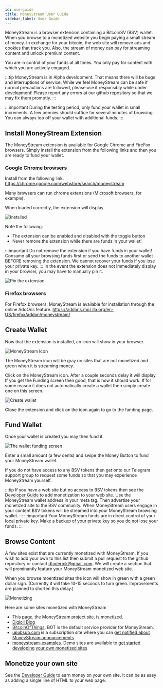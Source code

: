 ```yaml
---
id: userguide
title: MoneyStream User Guide
sidebar_label: User Guide
---
```


MoneyStream is a browser extension containing a BitcoinSV (BSV) wallet. When you browse to a monetized website you begin paying a small stream of money. In exchange for your bitcoin, the web site will remove ads and cookies that track you. Also, the stream of money can pay for streaming content and unlock premium content.  

You are in control of your funds at all times. You only pay for content with which you are actively engaged.  

:::tip
MoneyStream is in Alpha development. That means there will be bugs and interruptions of service. While we feel MoneyStream can be safe if normal precautions are followed, please use it responsibly while under development! Please report any errors at our github repository so that we may fix them promptly.
:::

:::important
During the testing period, only fund your wallet in small increments. A few pennies should suffice for several minutes of browsing. You can always top off your wallet with additional funds.
:::

## Install MoneyStream Extension
The MoneyStream extension is available for Google Chrome and FireFox browsers. Simply install the extension from the following 
links and then you are ready to fund your wallet.

### Google Chrome browsers
Install from the following link.  
https://chrome.google.com/webstore/search/moneystream

Many browsers can run chrome extensions (Microsoft browsers, for example).  

When loaded correctly, the extension will display.

![Installed](https://moneystreamdev.github.io/moneystream-project/img/moneystream-extension-installed.png)

Note the following:  
  * The extension can be enabled and disabled with the toggle button  
  * Never remove the extension while there are funds in your wallet!

:::important
Do not remove the extension if you have funds in your wallet! Consume all your browsing funds first or send the funds to another wallet BEFORE removing the extension. We cannot recover your funds if you lose your private key.
:::
In the event the extension does not immediately display in your browser, you may have to manually pin it.  

![Pin the extension](https://moneystreamdev.github.io/moneystream-project/img/moneystream-extension-pinit.png)

### Firefox browsers
For Firefox browsers, MoneyStream is available for installation through the online AddOns feature. 
https://addons.mozilla.org/en-US/firefox/addon/moneystream/  

## Create Wallet
Now that the extension is installed, an icon will show in your browser.  

![MoneyStream Icon](https://moneystreamdev.github.io/moneystream-project/img/moneystream-extension-icon.png)  

The MoneyStream icon will be gray on sites that are not monetized and green when it is streaming money.

Click on the MoneyStream icon. After a couple seconds delay it will display. If you get the Funding screen then good, that is how it should work. If for some reason it does not automatically create a wallet then simply create one on this screen.  

![Create wallet](https://moneystreamdev.github.io/moneystream-project/img/moneystream-extension-createwallet.png)  

Close the extension and click on the icon again to go to the funding page.

## Fund Wallet
Once your wallet is created you may then fund it.  

![The wallet funding screen](https://moneystreamdev.github.io/moneystream-project/img/moneystream-extension-funding.png)

Enter a small amount (a few cents) and swipe the Money Button to fund your MoneyStream wallet.  

If you do not have access to any BSV tokens then get onto our Telegram support group to request some funds so that you may experience MoneyStream yourself.

:::tip
If you have a web site but no access to BSV tokens then see the [Developer Guide](devguide.md) to add monetization to your web site. Use the MoneyStream wallet address in your meta tag. Then advertise your monetized site to the BSV community. When MoneyStream users engage in your content BSV tokens will be streamed into your MoneyStream browsing wallet.
:::
:::important
Your MoneyStream funds are in direct control of your local private key. Make a backup of your private key so you do not lose your funds. 
:::

## Browse Content  
A few sites exist that are currently monetized with MoneyStream. If you wish to add your own to this list then submit a pull request to the github repository or contact dfoderick@gmail.com. We will create a section that will prominantly feature your MoneyStream monetized web site. 

When you browse moentized sites the icon will show in green with a green dollar sign. 
(Currently it will take 10-15 seconds to turn green. Improvements are planned to shorten this delay.)

![Monetizing](https://moneystreamdev.github.io/moneystream-project/img/moneystream-extension-monetizing.png)

Here are some sites monetized with MoneyStream  

* This page, the [MoneyStream project site](https://github.com/moneystreamdev/moneystream-project), is monetized.   
* [Digioli Blog](https://www.digioli.co.uk/)
* [BitcoinOfThings](https://bigcoinofthings.com). BOT is the default service provider for MoneyStream.  
* [upubsub.com](https://upubsub.com) is a subscription site where you can <a href="https://upubsub.com/sub/5f0105afc530a409f602bf53">get notified about MoneyStream announcements</a>  
* [moneystream-examples](https://github.com/moneystreamdev/moneystream-examples). Demo sites are available to [get started developing your own monetized sites](devguide.md).  

## Monetize your own site
See the [Developer Guide](devguide.md) to earn money on your own site. It can be as easy as adding a single line of HTML to your web page.

